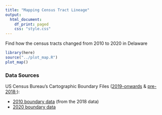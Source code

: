 ```yaml
---
title: "Mapping Census Tract Lineage"
output:
  html_document:
    df_print: paged
    css: "style.css"
---
```


Find how the census tracts changed from 2010 to 2020 in Delaware

```r
library(here)
source("../plot_map.R")
plot_map()
```


### Data Sources

US Census Bureau's Cartographic Boundary Files ([2019-onwards](https://www.census.gov/geographies/mapping-files/time-series/geo/cartographic-boundary.html) & [pre-2018](https://www.census.gov/geographies/mapping-files/time-series/geo/carto-boundary-file.html#:~:text=The%20cartographic%20boundary%20files%20are,for%20small%20scale%20thematic%20mapping);):

- [2010 boundary data](https://www2.census.gov/geo/tiger/GENZ2018/shp/cb_2018_10_tract_500k.zip) (from the 2018 data)
- [2020 boundary data](https://www2.census.gov/geo/tiger/GENZ2020/shp/cb_2020_10_tract_500k.zip) 
